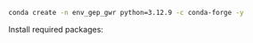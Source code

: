 
```zsh
conda create -n env_gep_gwr python=3.12.9 -c conda-forge -y
```

Install required packages:

